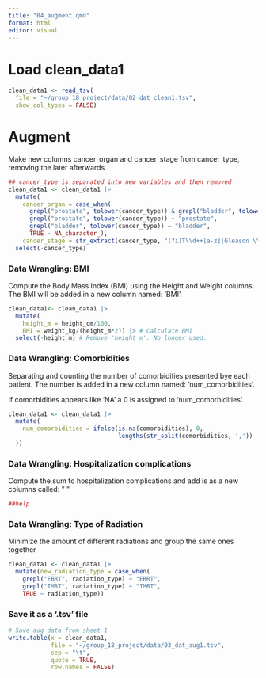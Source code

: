 ```yaml
---
title: "04_augment.qmd"
format: html
editor: visual
---
```


# Load clean_data1

```r
clean_data1 <- read_tsv(
  file = "~/group_18_project/data/02_dat_clean1.tsv",
  show_col_types = FALSE)
```

# Augment

Make new columns cancer_organ and cancer_stage from cancer_type, removing the later afterwards

```r

## cancer_type is separated into new variables and then removed 
clean_data1 <- clean_data1 |>
  mutate(
    cancer_organ = case_when(
      grepl("prostate", tolower(cancer_type)) & grepl("bladder", tolower(cancer_type)) ~       "prostate,bladder",
      grepl("prostate", tolower(cancer_type)) ~ "prostate",
      grepl("bladder", tolower(cancer_type)) ~ "bladder",
      TRUE ~ NA_character_),
    cancer_stage = str_extract(cancer_type, "(?i)T\\d++[a-z]|Gleason \\d+")) |>
  select(-cancer_type)
```

### Data Wrangling: BMI

Compute the Body Mass Index (BMI) using the Height and Weight columns. The BMI will be added in a new column named: 'BMI'.

```r
clean_data1<- clean_data1 |> 
  mutate(
    height_m = height_cm/100,
    BMI = weight_kg/(height_m*2)) |> # Calculate BMI
  select(-height_m) # Remove 'height_m'. No longer used.

```

### Data Wrangling: Comorbidities

Separating and counting the number of comorbidities presented bye each patient. The number is added in a new column named: 'num_comorbidities'.

If comorbidities appears like 'NA' a 0 is assigned to 'num_comorbidities'.

```r
clean_data1 <- clean_data1 |> 
  mutate(
    num_comorbidities = ifelse(is.na(comorbidities), 0, 
                               lengths(str_split(comorbidities, ','))
  ))

```

### Data Wrangling: Hospitalization complications

Compute the sum fo hospitalization complications and add is as a new columns called: " "

```r

##help
```

### Data Wrangling: Type of Radiation

Minimize the amount of different radiations and group the same ones together

```r
clean_data1 <- clean_data1 |> 
  mutate(new_radiation_type = case_when(
    grepl("EBRT", radiation_type) ~ "EBRT",
    grepl("IMRT", radiation_type) ~ "IMRT",
    TRUE ~ radiation_type))
```

### Save it as a '.tsv' file

```r
# Save aug data from sheet 1
write.table(x = clean_data1,
            file = "~/group_18_project/data/03_dat_aug1.tsv", 
            sep = "\t", 
            quote = TRUE,
            row.names = FALSE)
```
